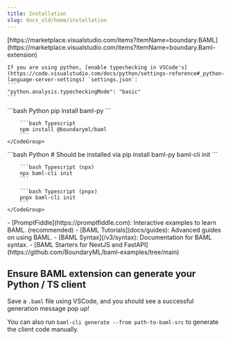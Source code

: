 ```yaml
---
title: Installation
slug: docs_old/home/installation
---
```



<Steps>
  <Step title="Install BAML VSCode Extension">
    [https://marketplace.visualstudio.com/items?itemName=boundary.BAML](https://marketplace.visualstudio.com/items?itemName=boundary.Baml-extension)

    If you are using python, [enable typechecking in VSCode's](https://code.visualstudio.com/docs/python/settings-reference#_python-language-server-settings) `settings.json`:
    ```
    "python.analysis.typecheckingMode": "basic"
    ```
  </Step>
  <Step title="Install BAML">
    <CodeGroup>
        ```bash Python
        pip install baml-py
        ```

        ```bash Typescript
        npm install @boundaryml/baml
        ```
    </CodeGroup>
  </Step>
  <Step title="Add your first BAML files">
      <CodeGroup>
        ```bash Python
        # Should be installed via pip install baml-py
        baml-cli init
        ```

        ```bash Typescript (npx)
        npx baml-cli init
        ```

        ```bash Typescript (pnpx)
        pnpx baml-cli init
        ```
    </CodeGroup>
  </Step>
  <Step title="Learn BAML">
    - [PromptFiddle](https://promptfiddle.com): Interactive examples to learn BAML. (recommended)
    - [BAML Tutorials](docs/guides): Advanced guides on using BAML.
    - [BAML Syntax](/v3/syntax): Documentation for BAML syntax.
    - [BAML Starters for NextJS and FastAPI](https://github.com/BoundaryML/baml-examples/tree/main)
  </Step>
</Steps>

## Ensure BAML extension can generate your Python / TS client

Save a `.baml` file using VSCode, and you should see a successful generation message pop up!

You can also run `baml-cli generate --from path-to-baml-src` to generate the client code manually.